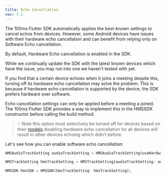 ---
title: Echo Cancellation
nav: 7.1
---

The 100ms Flutter SDK automatically applies the best-known settings to cancel echos from devices. However, some Android devices have issues with their hardware echo cancellation and can benefit from relying only on Software Echo cancellation.

By default, Hardware Echo cancellation is enabled in the SDK.

While we continually update the SDK with the latest known devices which have the issue, you may run into one we haven't tested with yet.

If you find that a certain device echoes when it joins a meeting despite this, turning off its hardware echo cancellation may solve the problem. This is because if hardware echo cancellation is supported by the device, the SDK prefers hardware over software.

Echo cancellation settings can only be applied before a meeting a joined. The 100ms Flutter SDK provides a way to implement this in the HMSSDK constructor before calling the build method.

> 💡 Note this option must selectively be turned off for devices based on their [models](https://developer.android.com/reference/android/os/Build#MODEL) disabling hardware echo cancellation for all devices will result in other devices echoing which didn't before.

Let's see how you can enable software echo cancellation:

```dart
HMSAudioTrackSetting audioTrackSetting = HMSAudioTrackSetting(useHardwareAcousticEchoCanceler:false);

HMSTrackSetting hmsTrackSetting = HMSTrackSetting(audioTrackSetting: audioTrackSetting);

HMSSDK hmsSDK = HMSSDK(hmsTrackSetting: hmsTrackSetting);
```
